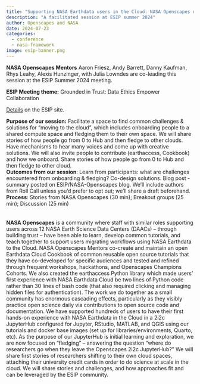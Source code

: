 ```yaml
---
title: "Supporting NASA Earthdata users in the Cloud: NASA Openscapes onboarding and 'fledging'"
description: "A facilitated session at ESIP summer 2024" 
author: Openscapes and NASA
date: 2024-07-23
categories:
  - conference
  - nasa-framework
image: esip-banner.png 
---
```


**NASA Openscapes Mentors** Aaron Friesz, Andy Barrett, Danny Kaufman, Rhys Leahy, Alexis Hunzinger, with Julia Lowndes are co-leading this session at the ESIP Summer 2024 meeting.

**ESIP Meeting theme:** Grounded in Trust: Data Ethics Empower Collaboration

[Details](https://2024julyesipmeeting.sched.com/event/1eVNz/mt-pisgah-supporting-nasa-earthdata-users-in-the-cloud-nasa-openscapes-onboarding-and-fledging) on the ESIP site.

**Purpose of our session:** Facilitate a space to find common challenges & solutions for “moving to the cloud”, which includes onboarding people to a shared compute space and fledging them to their own space. We will share stories of how people go from 0 to Hub and then fledge to other clouds. Have mechanisms to hear many voices and come up with creative solutions. We will also invite people to contribute (earthaccess, Cookbook) and how we onboard. Share stories of how people go from 0 to Hub and then fledge to other cloud. \
**Outcomes from our session**: Learn from participants: what are challenges encountered from onboarding & fledging? Co-design solutions. Blog post - summary posted on ESIP/NASA-Openscapes blog. We’ll include authors from Roll Call unless you’d prefer to opt out; we’ll share a draft beforehand. \
**Process**: Stories from NASA Openscapes (30 min); Breakout groups (25 min); Discussion (25 min)\
\
\
**NASA Openscapes** is a community where staff with similar roles supporting users across 12 NASA Earth Science Data Centers (DAACs) – through building trust – have been able to learn, develop common tutorials, and teach together to support users migrating workflows using NASA Earthdata to the Cloud. NASA Openscapes Mentors co-create and maintain an open Earthdata Cloud Cookbook of common reusable open source tutorials that they have co-developed for specific audiences and tested and refined through frequent workshops, hackathons, and Openscapes Champions Cohorts. We also created the earthaccess Python library which made users' first experience with NASA Earthdata Cloud be two lines of Python code rather than 30 lines of bash code (that also required clicking and managing hidden files for authentication). The work we do together as a small community has enormous cascading effects, particularly as they visibly practice open science daily via contributions to open source code and documentation. We have supported hundreds of users to have their first hands-on experience with NASA Earthdata in the Cloud in a 2i2c JupyterHub configured for Jupyter, RStudio, MATLAB, and QGIS using our tutorials and docker base images (set up for libraries/environments, Quarto, etc). As the purpose of our JupyterHub is initial learning and exploration, we are now focused on “fledging” – answering the question “where do researchers go when they leave the Openscapes 2i2c JupyterHub?” We will share first stories of researchers shifting to their own cloud spaces, attaching their university credit cards in order to do science at scale in the cloud. We will share stories and challenges, and how approaches fit and can be leveraged by the ESIP community.

